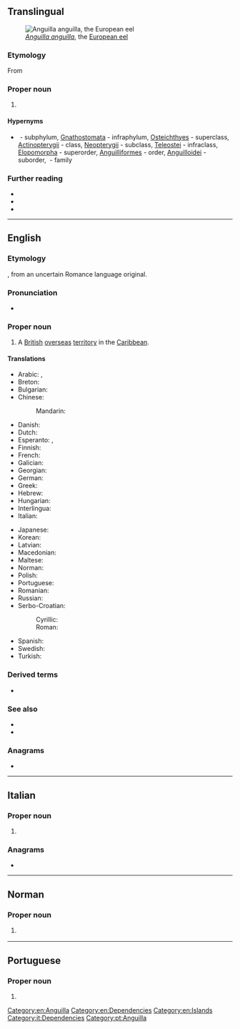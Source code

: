 {{also|anguilla}}
==Translingual==
[[File:Anguilla anguilla.jpg|thumb|''[[Anguilla anguilla]]'', the [[European eel]]]]

===Etymology===
From {{etyl|la|mul}} {{m|la|anguilla||eel}}

===Proper noun===
{{taxoninfl|i=1|g=f}}

# {{taxon|genus|family|Anguillidae|a type of [[eel]]}}

====Hypernyms====
* {{sense|genus}} {{l|mul|Vertebrata}}&nbsp;- subphylum, [[Gnathostomata]]&nbsp;- infraphylum, [[Osteichthyes]]&nbsp;- superclass, [[Actinopterygii]]&nbsp;- class, [[Neopterygii]]&nbsp;- subclass, [[Teleostei]]&nbsp;- infraclass, [[Elopomorpha]]&nbsp;- superorder, [[Anguilliformes]]&nbsp;- order, [[Anguilloidei]]&nbsp;- suborder, ''{{taxlink|Anguillidae|family|noshow=1}}''&nbsp;- family

===Further reading===
* {{pedia|Anguilla (genus)}}
* {{specieslite}}
* {{comcatlite|Angullia}}

----

==English==
{{wikipedia}}
{{commonscat}}

===Etymology===
{{borrowing|en|la|anguilla||[[eel]]}}, from an uncertain Romance language original.

===Pronunciation===
* {{IPA|/æŋˈɡwɪlə/|lang=en}}

===Proper noun===
{{en-proper noun}}

# A [[British]] [[overseas]] [[territory]] in the [[Caribbean]].

====Translations====
{{trans-top|British overseas territory in the Caribbean}}
* Arabic: {{t|ar|أَنْغِيلَا|f}}, {{t|ar|أَنْجْوِيلَا|f|tr=ʾangwīlā}}
* Breton: {{t|br|Anguilla}}
* Bulgarian: {{t|bg|Ангила}}
* Chinese:
*: Mandarin: {{t+|cmn|安圭拉|tr=Anguīlā|sc=Hani}}
* Danish: {{t|da|Anguilla}}
* Dutch: {{t+|nl|Anguilla}}
* Esperanto: {{t|eo|Angvilo}}, {{t|eo|Angilo}}
* Finnish: {{t|fi|Anguilla}}
* French: {{t+|fr|Anguilla}}
* Galician: {{t+|gl|Anguila}}
* Georgian: {{t|ka|ანგილია}}
* German: {{t+|de|Anguilla}}
* Greek: {{t+|el|Ανγκουίλα|f}}
* Hebrew: {{t|he|אַנְגּװְלָה|tr=Anguela}}
* Hungarian: {{t+|hu|Anguilla}}
* Interlingua: {{t|ia|Anguilla}}
* Italian: {{t+|it|Anguilla}}
{{trans-mid}}
* Japanese: {{t|ja|アンギラ|tr=Angira}}
* Korean: {{t|ko|앙길라|tr=Anggilla}}
* Latvian: {{t|lv|Angiļa|f}}
* Macedonian: {{t|mk|Ангилја|tr=Angílja|f}}
* Maltese: {{t|mt|Angulja}}
* Norman: {{t|nrf|Anguilla}} {{qualifier|Jersey}}
* Polish: {{t+|pl|Anguilla}}
* Portuguese: {{t+|pt|Anguila}}
* Romanian: {{t|ro|Anguila|f}}
* Russian: {{t+|ru|Анги́лья|f}}
* Serbo-Croatian:
*: Cyrillic: {{t|sh|Ангвила|f}}
*: Roman: {{t|sh|Angvila|f}}
* Spanish: {{t+|es|Anguila}}
* Swedish: {{t+|sv|Anguilla}}
* Turkish: {{t+|tr|Anguilla}}
{{trans-bottom}}

===Derived terms===
* {{l|en|Aguillan}}

===See also===
* {{l|en|Appendix:Countries of the world}}
* {{projectlink|wikipedia}}

===Anagrams===
* {{anagrams|en|unialgal}}

[[Category:en:Anguilla]]
[[Category:en:Dependencies]]
[[Category:en:Islands]]

----

==Italian==
{{wikipedia|lang=it}}

===Proper noun===
{{it-proper noun}}

# {{l|en|Anguilla}}

===Anagrams===
* {{l|it|allungai}}

[[Category:it:Dependencies]]

----

==Norman==

===Proper noun===
{{nrf-proper noun}}

# {{lb|nrf|Jersey}} {{l|en|Anguilla}}

{{topics|nrf|Dependencies|Islands}}

----

==Portuguese==

===Proper noun===
{{pt-proper noun|f}}

# {{alternative form of|Anguila|lang=pt}}

[[Category:pt:Anguilla]]
